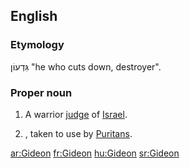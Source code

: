 ==English==

===Etymology===
{{He.}} גִּדְעוֹן "he who cuts down, destroyer".

===Proper noun===
{{en-proper noun}}

# {{biblical character}} A warrior [[judge]] of [[Israel]].
# {{given name|male}}, taken to use by [[Puritan]]s.

[[ar:Gideon]]
[[fr:Gideon]]
[[hu:Gideon]]
[[sr:Gideon]]